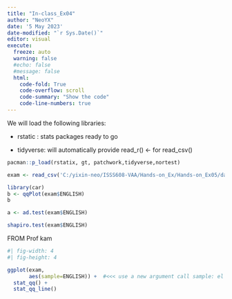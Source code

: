 ```yaml
---
title: "In-class_Ex04"
author: "NeoYX"
date: '5 May 2023'
date-modified: "`r Sys.Date()`"
editor: visual
execute: 
  freeze: auto
  warning: false
  #echo: false
  #message: false
  html:
    code-fold: True
    code-overflow: scroll
    code-summary: "Show the code"
    code-line-numbers: true
---
```


We will load the following libraries:

-   rstatic : stats packages ready to go

-   tidyverse: will automatically provide read_r() \<- for read_csv()

```r
pacman::p_load(rstatix, gt, patchwork,tidyverse,nortest)
```

```r
exam <- read_csv('C:/yixin-neo/ISSS608-VAA/Hands-on_Ex/Hands-on_Ex05/data/Exam_data.csv')
```

```r
library(car)
b <- qqPlot(exam$ENGLISH)
b
```

```r
a <- ad.test(exam$ENGLISH)
```

```r
shapiro.test(exam$ENGLISH)
```

FROM Prof kam

```r
#| fig-width: 4
#| fig-height: 4

ggplot(exam,
       aes(sample=ENGLISH)) +  #<<< use a new argument call sample: el scores
  stat_qq() +
  stat_qq_line()
  
```
